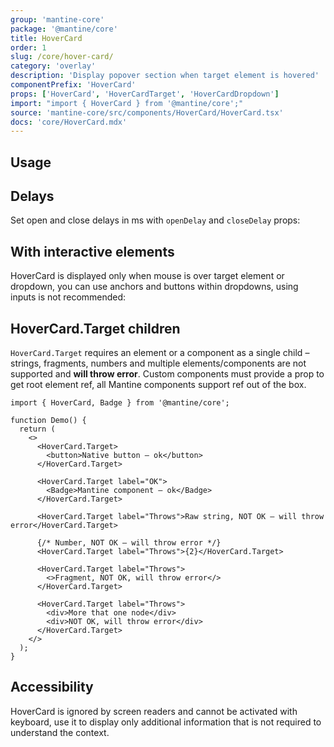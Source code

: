 ```yaml
---
group: 'mantine-core'
package: '@mantine/core'
title: HoverCard
order: 1
slug: /core/hover-card/
category: 'overlay'
description: 'Display popover section when target element is hovered'
componentPrefix: 'HoverCard'
props: ['HoverCard', 'HoverCardTarget', 'HoverCardDropdown']
import: "import { HoverCard } from '@mantine/core';"
source: 'mantine-core/src/components/HoverCard/HoverCard.tsx'
docs: 'core/HoverCard.mdx'
---
```



## Usage

<Demo data={HoverCardDemos.usage} />

## Delays

Set open and close delays in ms with `openDelay` and `closeDelay` props:

<Demo data={HoverCardDemos.delay} />

## With interactive elements

HoverCard is displayed only when mouse is over target element or dropdown,
you can use anchors and buttons within dropdowns, using inputs is not recommended:

<Demo data={HoverCardDemos.profile} />

## HoverCard.Target children

`HoverCard.Target` requires an element or a component as a single child –
strings, fragments, numbers and multiple elements/components are not supported and **will throw error**.
Custom components must provide a prop to get root element ref, all Mantine components support ref out of the box.

```tsx
import { HoverCard, Badge } from '@mantine/core';

function Demo() {
  return (
    <>
      <HoverCard.Target>
        <button>Native button – ok</button>
      </HoverCard.Target>

      <HoverCard.Target label="OK">
        <Badge>Mantine component – ok</Badge>
      </HoverCard.Target>

      <HoverCard.Target label="Throws">Raw string, NOT OK – will throw error</HoverCard.Target>

      {/* Number, NOT OK – will throw error */}
      <HoverCard.Target label="Throws">{2}</HoverCard.Target>

      <HoverCard.Target label="Throws">
        <>Fragment, NOT OK, will throw error</>
      </HoverCard.Target>

      <HoverCard.Target label="Throws">
        <div>More that one node</div>
        <div>NOT OK, will throw error</div>
      </HoverCard.Target>
    </>
  );
}
```

## Accessibility

HoverCard is ignored by screen readers and cannot be activated with keyboard, use it to display only additional information
that is not required to understand the context.
